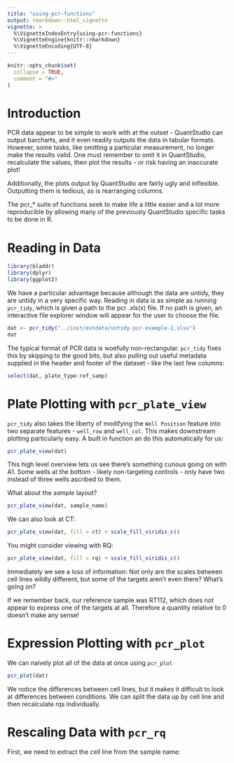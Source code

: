```yaml
---
title: "using-pcr-functions"
output: rmarkdown::html_vignette
vignette: >
  %\VignetteIndexEntry{using-pcr-functions}
  %\VignetteEngine{knitr::rmarkdown}
  %\VignetteEncoding{UTF-8}
---
```


```r
knitr::opts_chunk$set(
  collapse = TRUE,
  comment = "#>"
)
```


# Introduction

PCR data appear to be simple to work with at the outset - QuantStudio can output barcharts, and it even readily outputs the data in tabular formats. However, some tasks, like omitting a particular measurement, no longer make the results valid. One must remember to omit it in QuantStudio, recalculate the values, then plot the results - or risk having an inaccurate plot! 

Additionally, the plots output by QuantStudio are fairly ugly and inflexible. Outputting them is tedious, as is rearranging columns.

The pcr_* suite of functions seek to make life a little easier and a lot more reproducible by allowing many of the previously QuantStudio specific tasks to be done in R.  

# Reading in Data

```r
library(bladdr)
library(dplyr)
library(ggplot2)
```

We have a particular advantage because although the data are untidy, they are untidy in a very specific way. Reading in data is as simple as running `pcr_tidy`, which is given a path to the pcr .xls(x) file. If no path is given, an interactive file explorer window will appear for the user to choose the file.

```r
dat <- pcr_tidy("../inst/extdata/untidy-pcr-example-2.xlsx")
dat
```

The typical format of PCR data is woefully non-rectangular. `pcr_tidy` fixes this by skipping to the good bits, but also pulling out useful metadata supplied in the header and footer of the dataset - like the last few columns:

```r
select(dat, plate_type:ref_samp)
```

# Plate Plotting with `pcr_plate_view`

`pcr_tidy` also takes the liberty of modifying the `Well Position` feature into two separate features - `well_row` and `well_col`. This makes downstream plotting particularly easy. A built in function an do this automatically for us:

```r
pcr_plate_view(dat)
```

This high level overview lets us see there's something curious going on with A1. Some wells at the bottom - likely non-targeting controls - only have two instead of three wells ascribed to them. 

What about the *sample* layout?

```r
pcr_plate_view(dat, sample_name)
```

We can also look at CT:

```r
pcr_plate_view(dat, fill = ct) + scale_fill_viridis_c()
```

You might consider viewing with RQ:

```r
pcr_plate_view(dat, fill = rq) + scale_fill_viridis_c()
```

Immediately we see a loss of information: Not only are the scales between
cell lines wildly different, but some of the targets aren't even there? What's going on?

If we remember back, our reference sample was RT112, which does not appear to express one of the targets at all. Therefore a quantity relative to 0 doesn't make any sense!

# Expression Plotting with `pcr_plot`

We can naively plot all of the data at once using `pcr_plot`

```r
pcr_plot(dat)
```

We notice the differences between cell lines, but it makes it difficult to look at differences between conditions. We can split the data up by cell line and then recalculate rqs individually.

# Rescaling Data with `pcr_rq`

First, we need to extract the cell line from the sample name:

```r

```


```r

```

